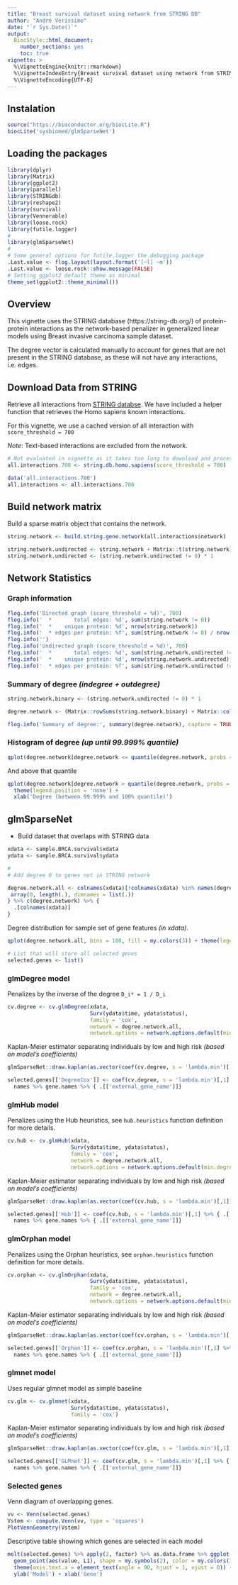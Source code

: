 ```yaml
---
title: "Breast survival dataset using network from STRING DB"
author: "André Veríssimo"
date: "`r Sys.Date()`"
output: 
  BiocStyle::html_document:
    number_sections: yes
    toc: true
vignette: >
  %\VignetteEngine{knitr::rmarkdown}
  %\VignetteIndexEntry{Breast survival dataset using network from STRING DB}
  %\VignetteEncoding{UTF-8}
---
```


## Instalation

```r
source("https://bioconductor.org/biocLite.R")
biocLite('sysbiomed/glmSparseNet')
```

## Loading the packages

```r
library(dplyr)
library(Matrix)
library(ggplot2)
library(parallel)
library(STRINGdb)
library(reshape2)
library(survival)
library(Vennerable)
library(loose.rock)
library(futile.logger)
#
library(glmSparseNet)
#
# Some general options for futile.logger the debugging package
.Last.value <- flog.layout(layout.format('[~l] ~m'))
.Last.value <- loose.rock::show.message(FALSE)
# Setting ggplot2 default theme as minimal
theme_set(ggplot2::theme_minimal())
```

## Overview

This vignette uses the STRING database (https://string-db.org/) of protein-protein interactions as the network-based penalizer in generalized linear models using Breast invasive carcinoma sample dataset.

The degree vector is calculated manually to account for genes that are not present in the STRING database, as these will not have any interactions, i.e. edges.

## Download Data from STRING

Retrieve all interactions from [STRING databse](https://string-db.org/). We have included a helper function that retrieves the Homo sapiens known interactions.

For this vignette, we use a cached version of all interaction with `score_threshold = 700`

*Note*: Text-based interactions are excluded from the network.

```r
# Not evaluated in vignette as it takes too long to download and process
all.interactions.700 <- string.db.homo.sapiens(score_threshold = 700)
```

```r
data('all.interactions.700')
all.interactions <- all.interactions.700
```

## Build network matrix

Build a sparse matrix object that contains the network.

```r
string.network <- build.string.gene.network(all.interactions$network)

string.network.undirected <- string.network + Matrix::t(string.network)
string.network.undirected <- (string.network.undirected != 0) * 1
```

## Network Statistics

### Graph information

```r
flog.info('Directed graph (score_threshold = %d)', 700)
flog.info('  *       total edges: %d', sum(string.network != 0))
flog.info('  *    unique protein: %d', nrow(string.network))
flog.info('  * edges per protein: %f', sum(string.network != 0) / nrow(string.network) )
flog.info('')
flog.info('Undirected graph (score_threshold = %d)', 700)
flog.info('  *       total edges: %d', sum(string.network.undirected != 0) / 2)
flog.info('  *    unique protein: %d', nrow(string.network.undirected))
flog.info('  * edges per protein: %f', sum(string.network.undirected != 0) / 2 / nrow(string.network.undirected) )
```

### Summary of degree *(indegree + outdegree)*

```r
string.network.binary <- (string.network.undirected != 0) * 1

degree.network <- (Matrix::rowSums(string.network.binary) + Matrix::colSums(string.network.binary)) / 2

flog.info('Summary of degree:', summary(degree.network), capture = TRUE)
```

### Histogram of degree *(up until 99.999% quantile)*

```r
qplot(degree.network[degree.network <= quantile(degree.network, probs = .99999)], geom = 'histogram', fill = my.colors(2), bins = 100) + theme(legend.position = 'none') + xlab('Degree (up until 99.999% quantile)')
```

And above that quantile

```r
qplot(degree.network[degree.network > quantile(degree.network, probs = .99999)], geom = 'histogram', fill = my.colors(2), bins = 100) + 
  theme(legend.position = 'none') +
  xlab('Degree (between 99.999% and 100% quantile)')
```

## glmSparseNet

* Build dataset that overlaps with STRING data

```r
xdata <- sample.BRCA.survival$xdata
ydata <- sample.BRCA.survival$ydata

#
# Add degree 0 to genes not in STRING network

degree.network.all <- colnames(xdata)[!colnames(xdata) %in% names(degree.network)] %>% {
 array(0, length(.), dimnames = list(.)) 
} %>% c(degree.network) %>% {
  .[colnames(xdata)]
}
```

Degree distribution for sample set of gene features *(in xdata)*.

```r
qplot(degree.network.all, bins = 100, fill = my.colors(3)) + theme(legend.position = 'none')
```


```r
# List that will store all selected genes
selected.genes <- list()
```

### glmDegree model

Penalizes by the inverse of the degree `D_i* = 1 / D_i`

```r
cv.degree <- cv.glmDegree(xdata, 
                          Surv(ydata$time, ydata$status), 
                          family = 'cox',
                          network = degree.network.all, 
                          network.options = network.options.default(min.degree = 0.2))
```

Kaplan-Meier estimator separating individuals by low and high risk *(based on model's coefficients)*

```r
glmSparseNet::draw.kaplan(as.vector(coef(cv.degree, s = 'lambda.min')[,1]), xdata, ydata, plot.title = 'Full dataset', legend.outside = F)

selected.genes[['DegreeCox']] <- coef(cv.degree, s = 'lambda.min')[,1] %>% { .[. != 0] } %>%
  names %>% gene.names %>% { .[['external_gene_name']]} 
```


### glmHub model

Penalizes using the Hub heuristics, see `hub.heuristics` function definition for more details.

```r
cv.hub <- cv.glmHub(xdata, 
                    Surv(ydata$time, ydata$status), 
                    family = 'cox',
                    network = degree.network.all, 
                    network.options = network.options.default(min.degree = 0.2))
```

Kaplan-Meier estimator separating individuals by low and high risk *(based on model's coefficients)*

```r
glmSparseNet::draw.kaplan(as.vector(coef(cv.hub, s = 'lambda.min')[,1]), xdata, ydata, plot.title = 'Full dataset', legend.outside = F)

selected.genes[['Hub']] <- coef(cv.hub, s = 'lambda.min')[,1] %>% { .[. != 0] } %>%
  names %>% gene.names %>% { .[['external_gene_name']]} 
```

### glmOrphan model

Penalizes using the Orphan heuristics, see `orphan.heuristics` function definition for more details.

```r
cv.orphan <- cv.glmOrphan(xdata, 
                          Surv(ydata$time, ydata$status), 
                          family = 'cox',
                          network = degree.network.all, 
                          network.options = network.options.default(min.degree = 0.2))
```

Kaplan-Meier estimator separating individuals by low and high risk *(based on model's coefficients)*

```r
glmSparseNet::draw.kaplan(as.vector(coef(cv.orphan, s = 'lambda.min')[,1]), xdata, ydata, plot.title = 'Full dataset', legend.outside = F)

selected.genes[['Orphan']] <- coef(cv.orphan, s = 'lambda.min')[,1] %>% { .[. != 0] } %>%
  names %>% gene.names %>% { .[['external_gene_name']]} 
```

### glmnet model

Uses regular glmnet model as simple baseline

```r
cv.glm <- cv.glmnet(xdata, 
                    Surv(ydata$time, ydata$status), 
                    family = 'cox')
```

Kaplan-Meier estimator separating individuals by low and high risk *(based on model's coefficients)*

```r
glmSparseNet::draw.kaplan(as.vector(coef(cv.glm, s = 'lambda.min')[,1]), xdata, ydata, plot.title = 'Full dataset', legend.outside = F)

selected.genes[['GLMnet']] <- coef(cv.glm, s = 'lambda.min')[,1] %>% { .[. != 0] } %>%
  names %>% gene.names %>% { .[['external_gene_name']]} 
```

### Selected genes

Venn diagram of overlapping genes.

```r
vv <- Venn(selected.genes)
Vstem <- compute.Venn(vv, type = 'squares')
PlotVennGeometry(Vstem)
```

Descriptive table showing which genes are selected in each model

```r
melt(selected.genes) %>% apply(2, factor) %>% as.data.frame %>% ggplot() +
  geom_point(aes(value, L1), shape = my.symbols(2), color = my.colors(3), size = 3) +
  theme(axis.text.x = element_text(angle = 90, hjust = 1, vjust = 0)) +
  ylab('Model') + xlab('Gene')
```


